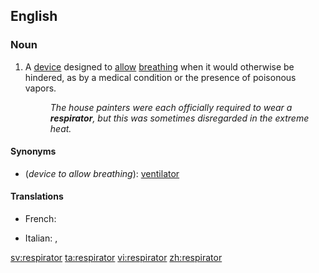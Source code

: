 ==English==

===Noun===
{{en-noun}}

# A [[device]] designed to [[allow]] [[breathe|breathing]] when it would otherwise be hindered, as by a medical condition or the presence of poisonous vapors.
#:''The house painters were each officially required to wear a '''respirator''', but this was sometimes disregarded in the extreme heat.''

====Synonyms====
*(''device to allow breathing''): [[ventilator]]

====Translations====
{{trans-top|device to allow breathing}}
* French: {{t+|fr|respirateur|m}}
{{trans-mid}}
* Italian: {{t+|it|respiratore|m}},  {{t-|it|aeroforo|m}}
{{trans-bottom}}

[[sv:respirator]]
[[ta:respirator]]
[[vi:respirator]]
[[zh:respirator]]